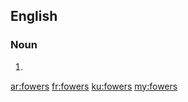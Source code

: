 ==English==

===Noun===
{{head|en|noun plural form}}

# {{plural of|fower|lang=en}}

[[ar:fowers]]
[[fr:fowers]]
[[ku:fowers]]
[[my:fowers]]